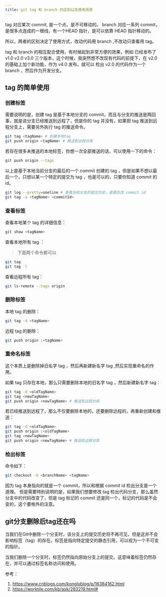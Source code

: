 ```yaml
---
title: git tag 和 branch 的区别以及使用场景
---
```


tag 对应某次 commit, 是一个点，是不可移动的。
branch 对应一系列 commit，是很多点连成的一根线，有一个HEAD 指针，是可以依靠 HEAD 指针移动的。

所以，两者的区别决定了使用方式，改动代码用 branch ,不改动只查看用 tag。

tag 和 branch 的相互配合使用，有时候起到非常方便的效果，例如 已经发布了 v1.0 v2.0 v3.0 三个版本，这个时候，我突然想不改现有代码的前提下，在 v2.0 的基础上加个新功能，作为 v4.0 发布。就可以 检出 v2.0 的代码作为一个 branch ，然后作为开发分支。

## tag 的简单使用

### 创建标签

需要说明的是，创建 tag 是基于本地分支的 commit，而且与分支的推送是两回事，就是说分支已经推送到远程了，但是你的 tag 并没有，如果把 tag 推送到远程分支上，需要另外执行 tag 的推送命令。

```bash
git tag <tagName> # 创建本地tag
git push origin <tagName> # 推送到远程仓库
```

若存在很多未推送的本地标签，你想一次全部推送的话，可以使用一下的命令：

```bash
git push origin --tags
```

以上是基于本地当前分支的最后的一个 commit 创建的 tag ，但是如果不想以最后一个，只想以某一个特定的提交为 tag ，也是可以的，只要你知道 commit 的 id。

```bash
git log --pretty=oneline # 查看当前分支的提交历史，里面包含 commit id
git tag -a <tagName> <commitId>
```

### 查看标签

查看本地某个 tag 的详细信息：

```bash
git show <tagName>
```

查看本地所有 tag ：

> 下面两个命令都可以

```bash
git tag
git tag -l
```

查看远程所有 tag：

```bash
git ls-remote --tags origin
```

### 删除标签

本地 tag 的删除：

```bash
git tag -d <tagName>
```

远程 tag 的删除：

```bash
git push origin :<tagName>
```

### 重命名标签

这个本质上是删除掉旧名字 tag ，然后再新建新名字 tag ,然后实现重命名的作用。

如果 tag 只存在本地，那么只需要删除本地的旧名字 tag ，然后新建新名字 tag：

```bash
git tag -d <oldTagName>
git tag <newTagName>
git push origin <newTagName> # 推送到远程仓库
```

若已经推送到远程了，那么不仅要删除本地的，还要删除远程的，再重新创建和推送：

```bash
git tag -d <oldTagName>
git push origin :<oldTagName>
git tag <newTagName>
git push origin <newTagName> # 推送到远程仓库
```

### 检出标签

命令如下：

```bash
git checkout -b <branchName> <tagName>
```

因为 tag 本身指向的就是一个 commit，所以和根据 commit id 检出分支是一个道理。
但是需要特别说明的是，如果我们想要修改 tag 检出代码分支，那么虽然分支中的代码改变了，但是 tag 标记的 commit 还是同一个，标记的代码是不会变的，这个要格外的注意。

## git分支删除后tag还在吗

当我们在Git中删除一个分支时，该分支上的提交历史将不再可见，但是这并不会影响标签（tag）的存在。标签是指向特定提交的静态引用，可以视为一个不可变的指针。

当我们删除一个分支时，标签仍然指向原始分支上的提交。这意味着标签仍然存在，并可以通过标签名称访问和使用。

参考：

1. https://www.cnblogs.com/konglxblog/p/16384162.html
2. https://worktile.com/kb/ask/283219.html#
